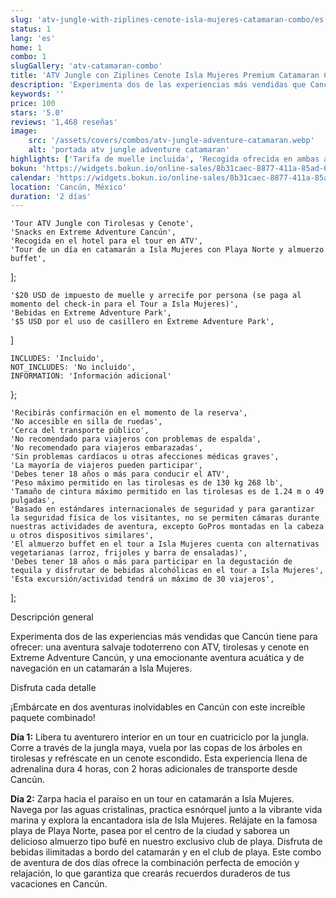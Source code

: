 ```yaml
---
slug: 'atv-jungle-with-ziplines-cenote-isla-mujeres-catamaran-combo/es'
status: 1
lang: 'es'
home: 1
combo: 1
slugGallery: 'atv-catamaran-combo'
title: 'ATV Jungle con Ziplines Cenote Isla Mujeres Premium Catamaran Combo'
description: 'Experimenta dos de las experiencias más vendidas que Cancún tiene para ofrecer: una aventura salvaje todoterreno con ATV, tirolesas y cenote en Extreme Adventure Cancún, y una emocionante aventura acuática y de navegación en un catamarán a Isla Mujeres.'
keywords: ''
price: 100
stars: '5.0'
reviews: '1,468 reseñas'
image:
    src: '/assets/covers/combos/atv-jungle-adventure-catamaran.webp'
    alt: 'portada atv jungle adventure catamaran'
highlights: ['Tarifa de muelle incluida', 'Recogida ofrecida en ambas actividades']
bokun: 'https://widgets.bokun.io/online-sales/8b31caec-8877-411a-85ad-682828170619/experience/885793?partialView=1'
calendar: 'https://widgets.bokun.io/online-sales/8b31caec-8877-411a-85ad-682828170619/experience-calendar/885793'
location: 'Cancún, México'
duration: '2 días'
---
```



    'Tour ATV Jungle con Tirolesas y Cenote',
    'Snacks en Extreme Adventure Cancún',
    'Recogida en el hotel para el tour en ATV',
    'Tour de un día en catamarán a Isla Mujeres con Playa Norte y almuerzo buffet',
];

    '$20 USD de impuesto de muelle y arrecife por persona (se paga al momento del check-in para el Tour a Isla Mujeres)',
    'Bebidas en Extreme Adventure Park',
    '$5 USD por el uso de casillero en Extreme Adventure Park',
]

    INCLUDES: 'Incluido',
    NOT_INCLUDES: 'No incluido',
    INFORMATION: 'Información adicional'
};

    'Recibirás confirmación en el momento de la reserva',
    'No accesible en silla de ruedas',
    'Cerca del transporte público',
    'No recomendado para viajeros con problemas de espalda',
    'No recomendado para viajeros embarazadas',
    'Sin problemas cardíacos u otras afecciones médicas graves',
    'La mayoría de viajeros pueden participar',
    'Debes tener 18 años o más para conducir el ATV',
    'Peso máximo permitido en las tirolesas es de 130 kg 268 lb',
    'Tamaño de cintura máximo permitido en las tirolesas es de 1.24 m o 49 pulgadas',
    'Basado en estándares internacionales de seguridad y para garantizar la seguridad física de los visitantes, no se permiten cámaras durante nuestras actividades de aventura, excepto GoPros montadas en la cabeza u otros dispositivos similares',
    'El almuerzo buffet en el tour a Isla Mujeres cuenta con alternativas vegetarianas (arroz, frijoles y barra de ensaladas)',
    'Debes tener 18 años o más para participar en la degustación de tequila y disfrutar de bebidas alcohólicas en el tour a Isla Mujeres',
    'Esta excursión/actividad tendrá un máximo de 30 viajeros',
];

<Inclusions 
    includes={Includes}
    notIncludes={notIncludes}
    i18n={i18n}
/>

<TagH2>Descripción general</TagH2>

<TagP>Experimenta dos de las experiencias más vendidas que Cancún tiene para ofrecer: una aventura salvaje todoterreno con ATV, tirolesas y cenote en Extreme Adventure Cancún, y una emocionante aventura acuática y de navegación en un catamarán a Isla Mujeres.</TagP>

<AdditionalInfo 
    information={Information} 
    i18n={i18n} 
/>

<TagH3>Disfruta cada detalle</TagH3>

<TagP>¡Embárcate en dos aventuras inolvidables en Cancún con este increíble paquete combinado! </TagP>

<TagP><strong>Día 1:</strong> Libera tu aventurero interior en un tour en cuatriciclo por la jungla. Corre a través de la jungla maya, vuela por las copas de los árboles en tirolesas y refréscate en un cenote escondido. Esta experiencia llena de adrenalina dura 4 horas, con 2 horas adicionales de transporte desde Cancún. </TagP>

<TagP><strong>Día 2:</strong> Zarpa hacia el paraíso en un tour en catamarán a Isla Mujeres. Navega por las aguas cristalinas, practica esnórquel junto a la vibrante vida marina y explora la encantadora isla de Isla Mujeres. Relájate en la famosa playa de Playa Norte, pasea por el centro de la ciudad y saborea un delicioso almuerzo tipo bufé en nuestro exclusivo club de playa. Disfruta de bebidas ilimitadas a bordo del catamarán y en el club de playa. Este combo de aventura de dos días ofrece la combinación perfecta de emoción y relajación, lo que garantiza que crearás recuerdos duraderos de tus vacaciones en Cancún. </TagP>